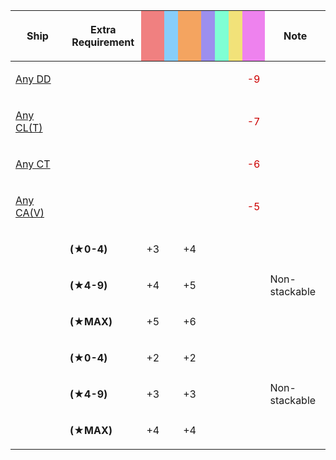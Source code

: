 {|class="wikitable" style="width:100%; text-align: center; vertical-align: middle;"
|-
! style="width: 20%;" | Ship
! style="width: 25%;" | Extra Requirement
! style="width: 5%; background-color: lightcoral;" | {{Firepower}}
! style="width: 5%; background-color: lightskyblue;" | {{Torpedo}}
! style="width: 5%; background-color: sandybrown;" | {{AA}}
! style="width: 5%; background-color: #9C8FEE;" | {{ASW}}
! style="width: 5%; background-color: #7fffd4;" | {{LOS}}
! style="width: 5%; background-color: #F2E279;" | {{Armor}}
! style="width: 5%; background-color: violet;" | {{Evasion}}
! style="width: 20%;" | Note
|-
! [[List of destroyers by upgraded maximum stats|Any DD]]
| style="text-align:left;" | 
| || || || || || || <font color=#CC0000>-9</font>
| style="text-align:left;" | 
|-
! [[List of light cruisers by upgraded maximum stats|Any CL(T)]]
| style="text-align:left;" | 
| || || || || || || <font color=#CC0000>-7</font>
| style="text-align:left;" | 
|-
! [[List of light cruisers by upgraded maximum stats|Any CT]]
| style="text-align:left;" | 
| || || || || || || <font color=#CC0000>-6</font>
| style="text-align:left;" | 
|-
! [[List of heavy cruisers by upgraded maximum stats|Any CA(V)]]
| style="text-align:left;" | 
| || || || || || || <font color=#CC0000>-5</font>
| style="text-align:left;" | 
|-
! rowspan="3"|{{ShipLink|Haruna/Kai Ni}}<br/>{{ShipLink|Fusou/Kai Ni|Yamashiro/Kai Ni|text=Fusou-class Kai Ni|link_class=Fusou}}
| style="text-align:left;" | '''(★0-4)'''
| +3 || || +4 || || || || 
| rowspan="3" style="text-align:left;" | Non-stackable
|-
| style="text-align:left;" | '''(★4-9)'''
| +4 || || +5 || || || || 
|-
| style="text-align:left;" | '''(★MAX)'''
| +5 || || +6 || || || || 
|-
! rowspan="3"|{{ShipLink|Nagato/Kai Ni|Mutsu/Kai Ni|text=Nagato-class Kai Ni|link_class=Nagato}}<br/>{{ShipLink|Ise/Kai Ni|Hyuuga/Kai Ni|text=Ise-class Kai Ni|link_class=Ise}}
| style="text-align:left;" | '''(★0-4)'''
| +2 || || +2 || || || || 
| rowspan="3" style="text-align:left;" | Non-stackable
|-
| style="text-align:left;" | '''(★4-9)'''
| +3 || || +3 || || || || 
|-
| style="text-align:left;" | '''(★MAX)'''
| +4 || || +4 || || || || 
|}